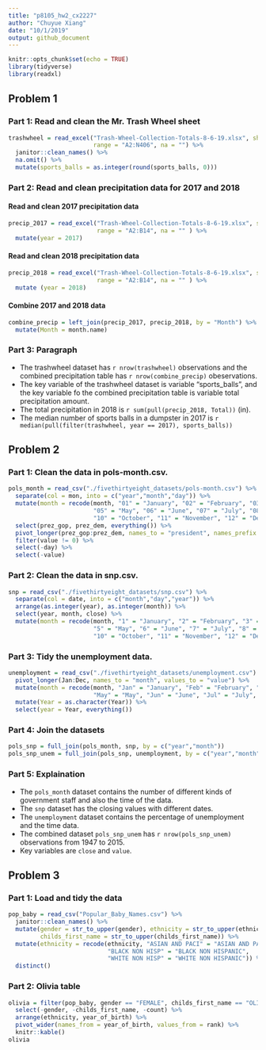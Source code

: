 ```yaml
---
title: "p8105_hw2_cx2227"
author: "Chuyue Xiang"
date: "10/1/2019"
output: github_document
---
```


```r
knitr::opts_chunk$set(echo = TRUE)
library(tidyverse)
library(readxl)
```

## Problem 1

### Part 1: Read and clean the Mr. Trash Wheel sheet
```r
trashwheel = read_excel("Trash-Wheel-Collection-Totals-8-6-19.xlsx", sheet = "Mr. Trash Wheel",
                        range = "A2:N406", na = "") %>%
  janitor::clean_names() %>%
  na.omit() %>% 
  mutate(sports_balls = as.integer(round(sports_balls, 0)))
```

### Part 2: Read and clean precipitation data for 2017 and 2018

#### Read and clean 2017 precipitation data
```r
precip_2017 = read_excel("Trash-Wheel-Collection-Totals-8-6-19.xlsx", sheet = "2017 Precipitation", 
                         range = "A2:B14", na = "" ) %>%
  mutate(year = 2017)
```


#### Read and clean 2018 precipitation data
```r
precip_2018 = read_excel("Trash-Wheel-Collection-Totals-8-6-19.xlsx", sheet = "2018 Precipitation", 
                         range = "A2:B14", na = "" ) %>%
  mutate (year = 2018)
```

#### Combine 2017 and 2018 data
```r
combine_precip = left_join(precip_2017, precip_2018, by = "Month") %>%
  mutate(Month = month.name)
```

### Part 3: Paragraph

- The trashwheel dataset has `r nrow(trashwheel)` observations and the combined precipitation table has `r nrow(combine_precip)` obeservations.
- The key variable of the trashwheel dataset is variable "sports_balls", and the key variable fo the combined precipitation table is variable total precipitation amount.
- The total precipitation in 2018 is `r sum(pull(precip_2018, Total))` (in).
- The median number of sports balls in a dumpster in 2017 is `r median(pull(filter(trashwheel, year == 2017), sports_balls))`


## Problem 2

### Part 1: Clean the data in pols-month.csv.

```r
pols_month = read_csv("./fivethirtyeight_datasets/pols-month.csv") %>%
  separate(col = mon, into = c("year","month","day")) %>%
  mutate(month = recode(month, "01" = "January", "02" = "February", "03" = "March", "04" = "April",
                        "05" = "May", "06" = "June", "07" = "July", "08" = "August", "09" = "September",
                        "10" = "October", "11" = "November", "12" = "December")) %>% 
  select(prez_gop, prez_dem, everything()) %>%
  pivot_longer(prez_gop:prez_dem, names_to = "president", names_prefix = "prez_") %>% 
  filter(value != 0) %>% 
  select(-day) %>%
  select(-value)
```

### Part 2: Clean the data in snp.csv.

```r
snp = read_csv("./fivethirtyeight_datasets/snp.csv") %>% 
  separate(col = date, into = c("month","day","year")) %>% 
  arrange(as.integer(year), as.integer(month)) %>% 
  select(year, month, close) %>% 
  mutate(month = recode(month, "1" = "January", "2" = "February", "3" = "March", "4" = "April",
                        "5" = "May", "6" = "June", "7" = "July", "8" = "August", "9" = "September",
                        "10" = "October", "11" = "November", "12" = "December"))
```

### Part 3: Tidy the unemployment data.

```r
unemployment = read_csv("./fivethirtyeight_datasets/unemployment.csv") %>% 
  pivot_longer(Jan:Dec, names_to = "month", values_to = "value") %>% 
  mutate(month = recode(month, "Jan" = "January", "Feb" = "February", "Mar" = "March", "Apr" = "April",
                        "May" = "May", "Jun" = "June", "Jul" = "July", "Aug" = "August", "Sep" = "September","Oct" = "October", "Nov" = "November", "Dec" = "December")) %>%
  mutate(Year = as.character(Year)) %>% 
  select(year = Year, everything())
```

### Part 4: Join the datasets

```r
pols_snp = full_join(pols_month, snp, by = c("year","month"))
pols_snp_unem = full_join(pols_snp, unemployment, by = c("year","month"))
```

### Part 5: Explaination

- The `pols_month` dataset contains the number of different kinds of government staff and also the time of the data.
- The `snp` dataset has the closing values with different dates.
- The `unemployment` dataset contains the percentage of unemployment and the time data.
- The combined dataset `pols_snp_unem` has `r nrow(pols_snp_unem)` observations from 1947 to 2015.
- Key variables are `close` and `value`.


## Problem 3

### Part 1: Load and tidy the data

```r
pop_baby = read_csv("Popular_Baby_Names.csv") %>% 
  janitor::clean_names() %>% 
  mutate(gender = str_to_upper(gender), ethnicity = str_to_upper(ethnicity),
         childs_first_name = str_to_upper(childs_first_name)) %>% 
  mutate(ethnicity = recode(ethnicity, "ASIAN AND PACI" = "ASIAN AND PACIFIC ISLANDER",
                            "BLACK NON HISP" = "BLACK NON HISPANIC",
                            "WHITE NON HISP" = "WHITE NON HISPANIC")) %>% 
  distinct()
```

### Part 2: Olivia table

```r
olivia = filter(pop_baby, gender == "FEMALE", childs_first_name == "OLIVIA") %>% 
  select(-gender, -childs_first_name, -count) %>%
  arrange(ethnicity, year_of_birth) %>% 
  pivot_wider(names_from = year_of_birth, values_from = rank) %>% 
  knitr::kable()
olivia
```

